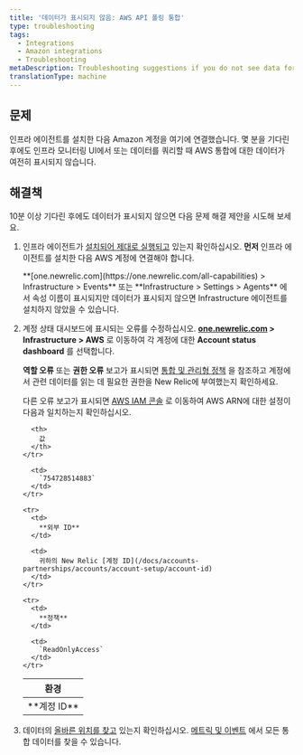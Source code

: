 ```yaml
---
title: '데이터가 표시되지 않음: AWS API 폴링 통합'
type: troubleshooting
tags:
  - Integrations
  - Amazon integrations
  - Troubleshooting
metaDescription: Troubleshooting suggestions if you do not see data for your Amazon/AWS integrations in the New Relic Infrastructure UI.
translationType: machine
---
```


## 문제

인프라 에이전트를 설치한 다음 Amazon 계정을 여기에 연결했습니다. 몇 분을 기다린 후에도 인프라 모니터링 UI에서 또는 데이터를 쿼리할 때 AWS 통합에 대한 데이터가 여전히 표시되지 않습니다.

## 해결책

10분 이상 기다린 후에도 데이터가 표시되지 않으면 다음 문제 해결 제안을 시도해 보세요.

1. 인프라 에이전트가 [설치되어 제대로 실행되고](/docs/infrastructure/new-relic-infrastructure/troubleshooting/no-data-appears-infrastructure) 있는지 확인하십시오. **먼저** 인프라 에이전트를 설치한 다음 AWS 계정에 연결해야 합니다.

   <Callout variant="tip">
     **[one.newrelic.com](https://one.newrelic.com/all-capabilities) > Infrastructure > Events** 또는 **Infrastructure > Settings > Agents** 에서 속성 이름이 표시되지만 데이터가 표시되지 않으면 Infrastructure 에이전트를 설치하지 않았을 수 있습니다.
   </Callout>

2. 계정 상태 대시보드에 표시되는 오류를 수정하십시오. **[one.newrelic.com](https://one.newrelic.com/all-capabilities) > Infrastructure > AWS** 로 이동하여 각 계정에 대한 **Account status dashboard** 를 선택합니다.

   **역할 오류** 또는 **권한 오류** 보고가 표시되면 [통합 및 관리형 정책](/docs/integrations/amazon-integrations/getting-started/integrations-managed-policies) 을 참조하고 계정에서 관련 데이터를 읽는 데 필요한 권한을 New Relic에 부여했는지 확인하세요.

   다른 오류 보고가 표시되면 [AWS IAM 콘솔](https://console.aws.amazon.com/iam/home?#/roles) 로 이동하여 AWS ARN에 대한 설정이 다음과 일치하는지 확인하십시오.

   <table>
     <thead>
       <tr>
         <th>
           환경
         </th>

         <th>
           값
         </th>
       </tr>
     </thead>

     <tbody>
       <tr>
         <td>
           **계정 ID**
         </td>

         <td>
           `754728514883`
         </td>
       </tr>

       <tr>
         <td>
           **외부 ID**
         </td>

         <td>
           귀하의 New Relic [계정 ID](/docs/accounts-partnerships/accounts/account-setup/account-id)
         </td>
       </tr>

       <tr>
         <td>
           **정책**
         </td>

         <td>
           `ReadOnlyAccess`
         </td>
       </tr>
     </tbody>
   </table>

3. 데이터의 [올바른 위치를 찾고](/docs/infrastructure/integrations-getting-started/getting-started/understand-integration-data-data-types#metric) 있는지 확인하십시오. [메트릭 및 이벤트](/docs/query-your-data/explore-query-data/data-explorer/introduction-data-explorer) 에서 모든 통합 데이터를 찾을 수 있습니다.
